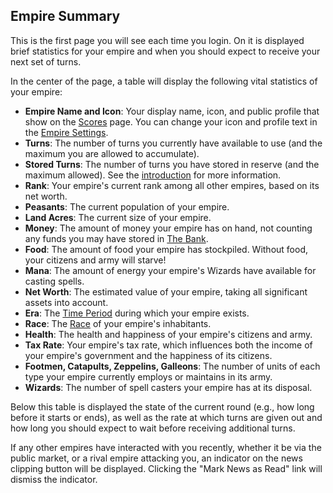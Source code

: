 ## Empire Summary

This is the first page you will see each time you login. On it is displayed brief statistics for your empire and when you should expect to receive your next set of turns.

In the center of the page, a table will display the following vital statistics of your empire:

- **Empire Name and Icon**: Your display name, icon, and public profile that show on the [Scores](/scores) page. You can change your icon and profile text in the [Empire Settings](/empire-settings).
- **Turns**: The number of turns you currently have available to use (and the maximum you are allowed to accumulate).
- **Stored Turns**: The number of turns you have stored in reserve (and the maximum allowed). See the [introduction](/introduction) for more information.
- **Rank**: Your empire's current rank among all other empires, based on its net worth.
- **Peasants**: The current population of your empire.
- **Land Acres**: The current size of your empire.
- **Money**: The amount of money your empire has on hand, not counting any funds you may have stored in [The Bank](/the-bank).
- **Food**: The amount of food your empire has stockpiled. Without food, your citizens and army will starve!
- **Mana**: The amount of energy your empire's Wizards have available for casting spells.
- **Net Worth**: The estimated value of your empire, taking all significant assets into account.
- **Era**: The [Time Period](/era) during which your empire exists.
- **Race**: The [Race](/race) of your empire's inhabitants.
- **Health**: The health and happiness of your empire's citizens and army.
- **Tax Rate**: Your empire's tax rate, which influences both the income of your empire's government and the happiness of its citizens.
- **Footmen, Catapults, Zeppelins, Galleons**: The number of units of each type your empire currently employs or maintains in its army.
- **Wizards**: The number of spell casters your empire has at its disposal.

Below this table is displayed the state of the current round (e.g., how long before it starts or ends), as well as the rate at which turns are given out and how long you should expect to wait before receiving additional turns.

If any other empires have interacted with you recently, whether it be via the public market, or a rival empire attacking you, an indicator on the news clipping button will be displayed. Clicking the "Mark News as Read" link will dismiss the indicator.
